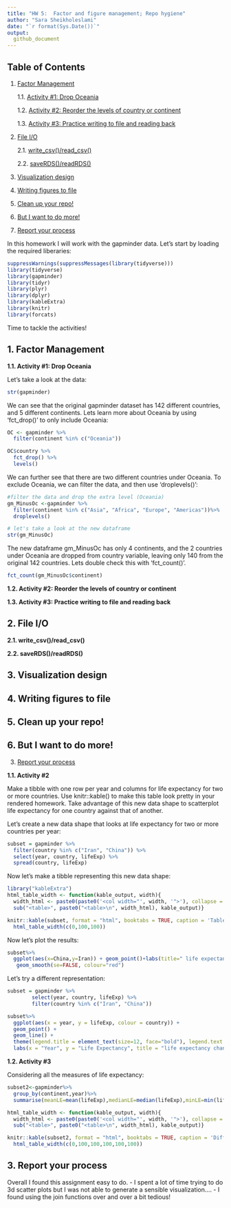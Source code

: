 ```yaml
---
title: "HW 5:  Factor and figure management; Repo hygiene"
author: "Sara Sheikholeslami"  
date: "`r format(Sys.Date())`"
output: 
  github_document
---
```


## Table of Contents

1. [Factor Management](#1)
    
    1.1. [Activity #1: Drop Oceania](#2)
    
    1.2. [Activity #2: Reorder the levels of country or continent](#3)
    
    1.3. [Activity #3: Practice writing to file and reading back](#4)
        
2. [File I/O](#5)

    2.1. [write_csv()/read_csv()](#6)
    
    2.2. [saveRDS()/readRDS()](#7)

3. [Visualization design](#8)

4. [Writing figures to file](#9)

5. [Clean up your repo!](#10)

6. [But I want to do more!](#11)

7. [Report your process](#11)

In this homework I will work with the gapminder data. Let's start by loading the required liberaries:
```r
suppressWarnings(suppressMessages(library(tidyverse)))
library(tidyverse)
library(gapminder)
library(tidyr)
library(plyr)
library(dplyr)
library(kableExtra)
library(knitr)
library(forcats)
```
Time to tackle the activities!

## <a id="1"></a> 1. Factor Management

**<a id="2"></a> 1.1. Activity #1: Drop Oceania**

Let's take a look at the data:

```r
str(gapminder)
```
We can see that the original gapminder dataset has 142 different countries, and 5 different continents. Lets learn more about Oceania by using 'fct_drop()' to only include Oceania:

```r
OC <- gapminder %>% 
  filter(continent %in% c("Oceania")) 

OC$country %>% 
  fct_drop() %>% 
  levels()
```
We can further see that there are two different countries under Oceania. To exclude Oceania, we can filter the data, and then use 'droplevels()':

```r
#filter the data and drop the extra level (Oceania)
gm_MinusOc <-gapminder %>% 
  filter(continent %in% c("Asia", "Africa", "Europe", "Americas"))%>%
  droplevels()

# let's take a look at the new dataframe
str(gm_MinusOc)
```


The new dataframe gm_MinusOc has only 4 continents, and the 2 countries under Oceania are dropped from country variable, leaving only 140 from the original 142 countries. Lets double check this with 'fct_count()'.

```r
fct_count(gm_MinusOc$continent)
```

**<a id="3"></a> 1.2. Activity #2: Reorder the levels of country or continent**

**<a id="4"></a> 1.3. Activity #3: Practice writing to file and reading back**
  
## <a id="5"></a> 2. File I/O

**<a id="6"></a> 2.1. write_csv()/read_csv()**

**<a id="7"></a> 2.2. saveRDS()/readRDS()**

## <a id="8"></a> 3. Visualization design

## <a id="9"></a> 4. Writing figures to file

## <a id="10"></a> 5. Clean up your repo!

## <a id="11"></a> 6. But I want to do more!


3. [Report your process](#11)


**<a id="2"></a> 1.1. Activity #2**

Make a tibble with one row per year and columns for life expectancy for two or more countries.
Use knitr::kable() to make this table look pretty in your rendered homework.
Take advantage of this new data shape to scatterplot life expectancy for one country against that of another.

Let's create a new data shape that looks at life expectancy for two or more countries per year:
```r
subset = gapminder %>%
  filter(country %in% c("Iran", "China")) %>%
  select(year, country, lifeExp) %>%
  spread(country, lifeExp)
```

Now let's make a tibble representing this new data shape:
```r
library("kableExtra")
html_table_width <- function(kable_output, width){
  width_html <- paste0(paste0('<col width="', width, '">'), collapse = "\n")
  sub("<table>", paste0("<table>\n", width_html), kable_output)}

knitr::kable(subset, format = "html", booktabs = TRUE, caption = 'Table of life expectancy changing over time on two different countries') %>%
  html_table_width(c(0,100,100))
```
Now let's plot the results:
```r
subset%>%
  ggplot(aes(x=China,y=Iran)) + geom_point()+labs(title=" life expectancy changing over time on two different countries")+geom_text(aes(label=year),hjust=1, vjust=0)+
   geom_smooth(se=FALSE, colour="red")

```

Let's try a different representation:
        
```r
subset = gapminder %>%
        select(year, country, lifeExp) %>%
        filter(country %in% c("Iran", "China"))

subset%>%
  ggplot(aes(x = year, y = lifeExp, colour = country)) +
  geom_point() + 
  geom_line() +
  theme(legend.title = element_text(size=12, face="bold"), legend.text = element_text(size=12)) +
  labs(x = "Year", y = "Life Expectancy", title = "life expectancy changing over time on two different countrie") 
```
        
        
**<a id="3"></a> 1.2. Activity #3**

Considering all the measures of life expectancy:
```r
subset2<-gapminder%>%
  group_by(continent,year)%>%
  summarise(meanLE=mean(lifeExp),medianLE=median(lifeExp),minLE=min(lifeExp),maxLE=max(lifeExp))

html_table_width <- function(kable_output, width){
  width_html <- paste0(paste0('<col width="', width, '">'), collapse = "\n")
  sub("<table>", paste0("<table>\n", width_html), kable_output)}

knitr::kable(subset2, format = "html", booktabs = TRUE, caption = 'Different measures of life expectancy (mean, median, min and max) for all possible combinations of continent and year') %>%
  html_table_width(c(0,100,100,100,100,100))
```




## <a id="11"></a> 3. Report your process

Overall I found this assignment easy to do. 
- I spent a lot of time trying to do 3d scatter plots but I was not able to generate a sensible visualization.... 
- I found using the join functions over and over a bit tedious!
